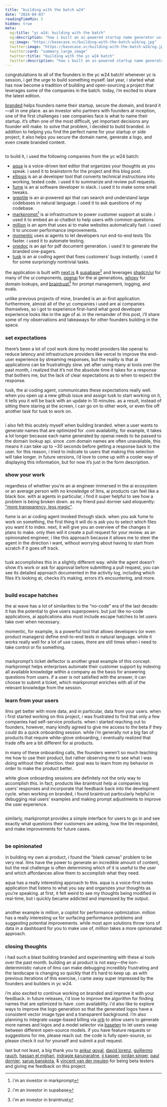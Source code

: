 ```yaml
---
title: "building with the batch w24"
date: "2024-04-03"
readingTimeMin: 5
hidden: true
meta:
  og:title: "yc w24: building with the batch"
  og:description: "how i built an ai-powered startup name generator using a dozen ai developer tools and infrastructure companies from the yc w24 batch"
  og:image: "https://basecase.vc/building-with-the-batch-w24/og.jpg"
  twitter:image: "https://basecase.vc/building-with-the-batch-w24/og.jpg"
  twitter:card: "summary_large_image"
  twitter:title: "building with the yc w24 batch"
  twitter:description: "how i built an ai-powered startup name generator using a dozen ai developer tools and infrastructure companies from the yc w24 batch"
---
```


congratulations to all of the founders in the yc w24 batch! whenever yc is session, i get the urge to build something myself. last year, i started what has now become a tradition of building and open-sourcing a project that leverages some of the companies in the batch. today, i’m excited to share the latest edition.

[branded](https://branded.ai) helps founders name their startup, secure the domain, and brand it—all in one place. as an investor who partners with founders at inception, one of the first challenges i see companies face is what to name their startup. it’s often one of the most difficult, yet important decisions any founder will make. to solve that problem, i decided to build branded. in addition to helping you find the perfect name for your startup or side project, it also helps you secure the domain name, generate a logo, and even create branded content. 

<div className="image-container">
  <img src="/building-with-the-batch-w24/demo.gif" alt="" />
</div>

to build it, i used the following companies from the yc w24 batch:

- [aqua](https://withaqua.com/) is a voice-driven text editor that organizes your thoughts as you speak. i used it to brainstorm for the project and this blog post.
- [ellipsis](https://ellipsis.dev/) is an ai developer tool that converts technical instructions into working, tested code. i used it to summarize and review pull requests.
- [fume](https://fumedev.com/) is an ai software developer in slack. i used it to make some small tweaks.
- [greptile](https://www.greptile.com/) is an ai-powered api that can search and understand large codebases in natural language. i used it to ask questions of my codebase.
- [markprompt](https://markprompt.com/)[^1] is ai infrastructure to power customer support at scale. i used it to embed an ai-chatbot to help users with common questions.
- [million](https://million.dev/) is an apm that uses ai to make websites automatically fast. i used it to uncover performance improvements.
- [momentic](https://momentic.ai/) uses ai agents to let developers run end-to-end tests 10x faster. i used it to automate testing.
- [onedoc](https://www.onedoclabs.com/) is an api for pdf document generation. i used it to generate the branded one-pagers.
- [tusk](https://usetusk.ai/) is an ai coding agent that fixes customers' bugs instantly. i used it for some surprisingly nontrivial tasks.

the application is built with [next.js](https://nextjs.org/) & [supabase](https://supabase.com/)[^2] and leverages [shadcn/ui](https://ui.shadcn.com/) for many of the ui components, [openai](https://openai.com/) for the ai generations, [whoxy](https://www.whoxy.com/) for domain lookups, and [braintrust](https://www.braintrustdata.com/)[^3] for prompt management, logging, and evals.

unlike previous projects of mine, branded is an ai-first application. furthermore, almost all of the yc companies i used are ai companies themselves, so i got to experience first-hand what good developer experience looks like in the age of ai. in the remainder of this post, i’ll share some of my observations and takeaways for other founders building in the space.

### set expectations

there’s been a lot of cool work done by model providers like openai to reduce latency and infrastructure providers like vercel to improve the end-user experience by streaming responses, but the reality is that ai applications can be frustratingly slow. yet after using many ai tools over the past month, i realized that it’s not the absolute time it takes for a response that bothers me, but the lack of clear expectations as to when to expect the response. 

tusk, the ai coding agent, communicates these expectations really well. when you open up a new github issue and assign tusk to start working on it, it tells you it will be back with an update in 10 minutes. as a result, instead of sitting there staring at the screen, i can go on to other work, or even fire off another task for tusk to work on.

<div className="image-container">
  <img src="/building-with-the-batch-w24/tusk.png" alt="" />
</div>

i also felt this acutely myself when building branded. when a user wants to generate names that are optimized for .com availability, for example, it takes a lot longer because each name generated by openai needs to be passed to the domain lookup api. since .com domain names are often unavailable, this means it can take up to ~30 seconds before getting a response back to the user. for this reason, i tried to indicate to users that making this selection will take longer. in future versions, i’d love to come up with a cooler way of displaying this information, but for now it’s just in the form description. 

### show your work

regardless of whether you’re an ai engineer immersed in the ai ecosystem or an average person with no knowledge of llms, ai products can feel like a black box. with ai agents in particular, i find it super helpful to see how a problem is being broken down. as my friend paul dornier said eloquently: [“more transparency, less magic”](https://blog.alpharun.com/p/the-ai-chasm).

fume is an ai coding agent invoked through slack. when you ask fume to work on something, the first thing it will do is ask you to select which files you want it to index. next, it will give you an overview of the changes it plans to make. only then will it create a pull request for your review. as an opinionated engineer, i like this approach because it allows me to steer the agent in the direction i want, without worrying about having to start from scratch if it goes off track.

<div className="image-container">
  <img src="/building-with-the-batch-w24/fume.gif" alt="" />
</div>

tusk accomplishes this in a slightly different way. while the agent doesn’t show it’s work or ask for approval before submitting a pull request, you can see its detailed approach documented in the activity log, including which files it’s looking at, checks it’s making, errors it’s encountering, and more.

<div className="image-container">
  <img src="/building-with-the-batch-w24/tusk.gif" alt="" />
</div>

### build escape hatches

the ai wave has a lot of similarities to the “no-code” era of the last decade: it has the potential to give users superpowers. but just like no-code applications, ai applications also must include escape hatches to let users take over when necessary.

momentic, for example, is a powerful tool that allows developers (or even product managers) define end-to-end tests in natural language. while it works really well for a lot of use cases, there are still times when i need to take control or fix something. 

<div className="image-container">
  <img src="/building-with-the-batch-w24/momentic.gif" alt="" />
</div>

markprompt’s ticket deflector is another great example of this concept. markprompt helps enterprises automate their customer support by indexing all available knowledge within a company as the basis for answering questions from users. if a user is not satisfied with the answer, it can choose to submit a ticket, which markprompt enriches with all of the relevant knowledge from the session. 

### learn from your users

llms get better with more data, and in particular, data from your users. when i first started working on this project, i was frustrated to find that only a few companies had self-service products. when i started reaching out to founders, however, many kindly agreed to give me access to the beta if they could do a quick onboarding session. while i’m generally not a big fan of products that require white-glove onboarding, i eventually realized that trade offs are a bit different for ai products.

in many of these onboarding calls, the founders weren’t so much teaching me how to use their product, but rather observing me to see what i was doing without their direction. their goal was to learn from my behavior in order to make the product better. 

white glove onboarding sessions are definitely not the only way to accomplish this. in fact, products like braintrust help ai companies log users’ responses and incorporate that feedback back into the development cycle. when working on branded, i found braintrust particularly helpful in debugging real users’ examples and making prompt adjustments to improve the user experience.

<div className="image-container">
  <img src="/building-with-the-batch-w24/braintrust.gif" alt="" />
</div>

similarly, markprompt provides a simple interface for users to go in and see exactly what questions their customers are asking, how the llm responded, and make improvements for future cases.

<div className="image-container">
  <img src="/building-with-the-batch-w24/markprompt.gif" alt="" />
</div>


### be opinionated

in building my own ai product, i found the “blank canvas” problem to be very real. llms have the power to generate an incredible amount of content, but the real challenge is often determining which of it is useful to the user and which affordances allow them to accomplish what they need.

aqua has a really interesting approach to this. aqua is a voice-first notes application that listens to what you say and organizes your thoughts as you’re speaking. at first, it felt weird to see my thoughts being modified in real-time, but i quickly became addicted and impressed by the output.

<div className="image-container">
  <img src="/building-with-the-batch-w24/aqua.gif" alt="" />
</div>

another example is million, a copilot for performance optimization. million has a really interesting ux for surfacing performance problems and suggesting potential improvements. while most apm solutions throw tons of data in a dashboard for you to make use of, million takes a more opinionated approach. 

### closing thoughts

i had such a blast building branded and experimenting with these ai tools over the past month. building an ai product is not easy—the non-deterministic nature of llms can make debugging incredibly frustrating and the landscape is changing so quickly that it’s hard to keep up. as with previous iterations of this exercise, i came away super impressed by the founders and builders in yc w24. 

i’m also excited to continue working on branded and improve it with your feedback. in future releases, i'd love to improve the algorithm for finding names that are optimized to have .com availability. i'd also like to explore ways to improve the logo generation so that the generated logos have a consistent vector image type and a transparent background. i’m also planning to integrate usage-based billing via [orb](https://withorb.com) to allow users to generate more names and logos and a model selector via [baseten](https://baseten.co) to let users swap between different open-source models. if you have feature requests or suggestions for me, please reach out. the code is fully open-source, so please check it out for yourself and submit a pull request. 

last but not least, a big thank you to [ankur goyal](https://twitter.com/ankrgyl), [david lorenz](https://activeno.de/), [guillermo rauch](https://twitter.com/rauchg), [hassan el mghari](https://twitter.com/nutlope), [indragie karunaratne](https://twitter.com/indragie), [jj kasper](https://twitter.com/_ijjk), [jordan singer](https://twitter.com/jsngr), [paul dornier](https://twitter.com/pauldornier_), [sarup banskota](https://twitter.com/sarupbanskota), & [vincent van der meulen](https://twitter.com/vincentmvdm) for being beta testers and giving me feedback on this project.

[^1]: i'm an investor in markprompt
[^2]: i'm an investor in supabase
[^3]: i'm an investor in braintrust